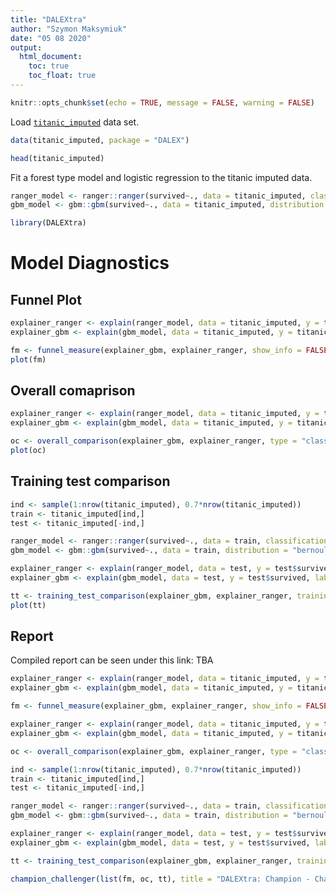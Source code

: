 ```yaml
---
title: "DALEXtra"
author: "Szymon Maksymiuk"
date: "05 08 2020"
output:
  html_document:
    toc: true
    toc_float: true
---
```


```r
knitr::opts_chunk$set(echo = TRUE, message = FALSE, warning = FALSE)
```

Load [`titanic_imputed`](https://modeloriented.github.io/DALEX/reference/titanic.html) data set.

```r
data(titanic_imputed, package = "DALEX")

head(titanic_imputed)
```

Fit a forest type model and logistic regression to the titanic imputed data.

```r
ranger_model <- ranger::ranger(survived~., data = titanic_imputed, classification = TRUE, probability = TRUE)
gbm_model <- gbm::gbm(survived~., data = titanic_imputed, distribution = "bernoulli")
```


```r
library(DALEXtra)
```
# Model Diagnostics

## Funnel Plot

```r
explainer_ranger <- explain(ranger_model, data = titanic_imputed, y = titanic_imputed$survived, label = "Ranger Model")
explainer_gbm <- explain(gbm_model, data = titanic_imputed, y = titanic_imputed$survived, label = "GBM Model")

fm <- funnel_measure(explainer_gbm, explainer_ranger, show_info = FALSE)
plot(fm)
```

## Overall comaprison

```r
explainer_ranger <- explain(ranger_model, data = titanic_imputed, y = titanic_imputed$survived, label = "Ranger Model", verbose = FALSE)
explainer_gbm <- explain(gbm_model, data = titanic_imputed, y = titanic_imputed$survived, label = "GBM Model", verbose = FALSE)

oc <- overall_comparison(explainer_gbm, explainer_ranger, type = "classification")
plot(oc)
```


## Training test comparison



```r
ind <- sample(1:nrow(titanic_imputed), 0.7*nrow(titanic_imputed))
train <- titanic_imputed[ind,]
test <- titanic_imputed[-ind,]

ranger_model <- ranger::ranger(survived~., data = train, classification = TRUE, probability = TRUE)
gbm_model <- gbm::gbm(survived~., data = train, distribution = "bernoulli")

explainer_ranger <- explain(ranger_model, data = test, y = test$survived, label = "Ranger Model", verbose = FALSE)
explainer_gbm <- explain(gbm_model, data = test, y = test$survived, label = "GBM Model", verbose = FALSE)

tt <- training_test_comparison(explainer_gbm, explainer_ranger, training_data = train, training_y = train$survived)
plot(tt)
```

## Report

Compiled report can be seen under this link: TBA

```r
explainer_ranger <- explain(ranger_model, data = titanic_imputed, y = titanic_imputed$survived, label = "Ranger Model")
explainer_gbm <- explain(gbm_model, data = titanic_imputed, y = titanic_imputed$survived, label = "GBM Model")

fm <- funnel_measure(explainer_gbm, explainer_ranger, show_info = FALSE)

explainer_ranger <- explain(ranger_model, data = titanic_imputed, y = titanic_imputed$survived, label = "Ranger Model", verbose = FALSE)
explainer_gbm <- explain(gbm_model, data = titanic_imputed, y = titanic_imputed$survived, label = "GBM Model", verbose = FALSE)

oc <- overall_comparison(explainer_gbm, explainer_ranger, type = "classification")

ind <- sample(1:nrow(titanic_imputed), 0.7*nrow(titanic_imputed))
train <- titanic_imputed[ind,]
test <- titanic_imputed[-ind,]

ranger_model <- ranger::ranger(survived~., data = train, classification = TRUE, probability = TRUE)
gbm_model <- gbm::gbm(survived~., data = train, distribution = "bernoulli")

explainer_ranger <- explain(ranger_model, data = test, y = test$survived, label = "Ranger Model", verbose = FALSE)
explainer_gbm <- explain(gbm_model, data = test, y = test$survived, label = "GBM Model", verbose = FALSE)

tt <- training_test_comparison(explainer_gbm, explainer_ranger, training_data = train, training_y = train$survived)

champion_challenger(list(fm, oc, tt), title = "DALEXtra: Champion - Challenger analysis", author = "Szymon Maksymiuk", model_performance_table = TRUE, output_name = "DALEXtra_champion_challenger")
```



